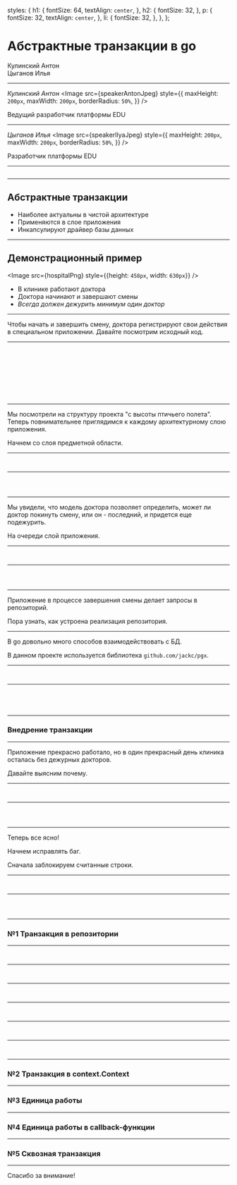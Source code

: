 
  styles: {
    h1: {
      fontSize: 64,
      textAlign: `center`,
    },
    h2: {
      fontSize: 32,
    },
    p: {
      fontSize: 32,
      textAlign: `center`,
    },
    li: {
      fontSize: 32,
    },
  },
};


# Абстрактные транзакции в go

Кулинский Антон <br /> 
Цыганов Илья

---


*Кулинский Антон*
<Image src={speakerAntonJpeg} style={{
  maxHeight: `200px`, 
  maxWidth: `200px`,
  borderRadius: `50%`,
}} />

Ведущий разработчик платформы EDU

---


*Цыганов Илья*
<Image src={speakerIlyaJpeg} style={{
  maxHeight: `200px`,
  maxWidth: `200px`,
  borderRadius: `50%`,
}} />

Разработчик платформы EDU

---

<CodeSurfer theme={vsDark}>

```go file=./src/what_is_tx.go title="Что такое транзакция?"
```

</CodeSurfer>

---

## Абстрактные транзакции

- Наиболее актуальны в чистой архитектуре
- Применяются в слое приложения
- Инкапсулируют драйвер базы данных

---


## Демонстрационный пример

<Image src={hospitalPng} style={{height: `458px`, width: `630px`}} />

- В клинике работают доктора 
- Доктора начинают и завершают смены
- *Всегда должен дежурить минимум один доктор*

---

Чтобы начать и завершить смену, доктора регистрируют свои действия в специальном приложении.
Давайте посмотрим исходный код.

---

<CodeSurfer theme={vsDark}>

```txt file=./src/base/app_structure.txt title="Структура проекта"
```

```txt 16:17 file=./src/base/app_structure.txt title="Структура проекта" subtitle="Модели предметной области"
```

```txt 12:13 file=./src/base/app_structure.txt title="Структура проекта" subtitle="Исполнитель команд"
```

```txt 18:20 file=./src/base/app_structure.txt title="Структура проекта" subtitle="Реализация репозитория"
```

```txt 14:15 file=./src/base/app_structure.txt title="Структура проекта" subtitle="Командный интерфейс"
```

```txt 2:6 file=./src/base/app_structure.txt title="Структура проекта" subtitle="Точки входа"
```

```txt file=./src/base/app_structure.txt title="Структура проекта"
```

```txt 11:20 file=./src/base/app_structure.txt title="Слои сервиса" subtitle="В файловой системе"
```

```txt file=./src/base/clean_architecture.txt title="Слои сервиса" subtitle="Концептуально"
```

</CodeSurfer>

---

Мы посмотрели на структуру проекта "с высоты птичьего полета". 
Теперь повнимательнее приглядимся к каждому архитектурному слою приложения.

Начнем со слоя предметной области. 

---

<CodeSurfer theme={vsDark}>

```txt file=./src/base/app_structure.txt title="Слой предметной области"
```

```txt 17 file=./src/base/app_structure.txt title="Слой предметной области"
```

</CodeSurfer>

---

<CodeSurfer theme={vsDark}>

```go 1:12 file=./src/base/domain/doctor.go title="Слой предметной области" subtitle="Модели ошибок"
```

```go 13:32 file=./src/base/domain/doctor.go title="Слой предметной области" subtitle="Модель доктора"
```

```go 33:50 file=./src/base/domain/doctor.go title="Слой предметной области" subtitle="Модели коллекций докторов"
```

</CodeSurfer>

---

Мы увидели, что модель доктора позволяет определить, может ли доктор покинуть смену, 
или он - последний, и придется еще подежурить.

На очереди слой приложения.

---

<CodeSurfer theme={vsDark}>

```txt file=./src/base/app_structure.txt title="Слой приложения"
```

```txt 13 file=./src/base/app_structure.txt title="Слой приложения"
```

</CodeSurfer>

---

<CodeSurfer theme={vsDark}>

```go 1:18 file=./src/base/app/command_executor.go title="Слой приложения" subtitle="Исполнитель команд"
```

```go 19:33 file=./src/base/app/command_executor.go title="Слой приложения" subtitle="Команда 'Начать смену'"
```

```go 34:54 file=./src/base/app/command_executor.go title="Слой приложения" subtitle="Команда 'Закончить смену'"
```

</CodeSurfer>

---

Приложение в процессе завершения смены делает запросы в репозиторий.

Пора узнать, как устроена реализация репозитория.

---

В go довольно много способов взаимодействовать с БД. 

В данном проекте используется библиотека `github.com/jackc/pgx`.

---

<CodeSurfer theme={vsDark}>

```txt file=./src/base/app_structure.txt title="Инфраструктура: адаптер postgresql"
```

```txt 20 file=./src/base/app_structure.txt title="Инфраструктура: адаптер postgresql"
```

</CodeSurfer>

---

<CodeSurfer theme={vsDark}>

```go 1:21 file=./src/base/pgsql/doctor_repository.go title="Инфраструктура: адаптер postgresql" subtitle="Реализация репозитория"
```

```go 22:37 file=./src/base/pgsql/doctor_repository.go title="Инфраструктура: адаптер postgresql" subtitle="Извлечение модели доктора"
```

```go 38:50 file=./src/base/pgsql/doctor_repository.go title="Инфраструктура: адаптер postgresql" subtitle="Обновление модели доктора"
```

```go 51:77 file=./src/base/pgsql/doctor_repository.go title="Инфраструктура: адаптер postgresql" subtitle="Извлечение дежурных докторов"
```

</CodeSurfer>

---

### Внедрение транзакции

---

Приложение прекрасно работало, но в один прекрасный день клиника осталась без дежурных докторов.

Давайте выясним почему.

---

<CodeSurfer theme={vsDark}>

```txt file=./src/base/app_structure.txt title="Внедрение транзакции"
```

```txt 13 file=./src/base/app_structure.txt title="Внедрение транзакции"
```

</CodeSurfer>

---

<CodeSurfer theme={vsDark}>

```go 2:7 file=./src/for_update/command_executor.go title="Внедрение транзакции"
```

```go 14:18 file=./src/for_update/command_executor.go title="Внедрение транзакции"
```

```go 20:24 file=./src/for_update/command_executor.go title="Внедрение транзакции"
```

</CodeSurfer>

---

Теперь все ясно! 

Начнем исправлять баг.

Сначала заблокируем считанные строки.

---

<CodeSurfer theme={vsDark}>

```txt file=./src/base/app_structure.txt title="Внедрение транзакции"
```

```txt 20 file=./src/base/app_structure.txt title="Внедрение транзакции"
```

</CodeSurfer>

---

<CodeSurfer theme={vsDark}>

```go 51:77 file=./src/base/pgsql/doctor_repository.go title="Внедрение транзакции" subtitle="Извлечение дежурных докторов"
```

```go 56 file=./src/base/pgsql/doctor_repository.go title="Внедрение транзакции" subtitle="Извлечение дежурных докторов"
```

```go 56 file=./src/for_update/doctor_repository.go title="Внедрение транзакции" subtitle="Извлечение дежурных докторов: блокировка строк"
```

</CodeSurfer>

---

### №1 Транзакция в репозитории

---

<CodeSurfer theme={vsDark}>

```txt file=./src/tx_in_repo/app_structure.txt title="Транзакция в репозитории"
```

```txt 17 file=./src/tx_in_repo/app_structure.txt title="Транзакция в репозитории"
```

</CodeSurfer>

---

<CodeSurfer theme={vsDark}>

```go 48 file=./src/base/domain/doctor.go title="Транзакция в репозитории" subtitle="Скрываем транзакцию в репозитории"
```

```go 48 file=./src/tx_in_repo/domain/doctor.go title="Транзакция в репозитории" subtitle="Скрываем транзакцию в репозитории"
```

</CodeSurfer>

---

<CodeSurfer theme={vsDark}>

```txt file=./src/tx_in_repo/app_structure.txt title="Транзакция в репозитории"
```

```txt 13 file=./src/tx_in_repo/app_structure.txt title="Транзакция в репозитории"
```

</CodeSurfer>

---

<CodeSurfer theme={vsDark}>

```go 34:54 file=./src/base/app/command_executor.go title="Транзакция в репозитории" subtitle="Убираем команду 'Закончить смену' в репозиторий"
```

```go 34:36 file=./src/tx_in_repo/app/command_executor.go title="Транзакция в репозитории" subtitle="Убираем команду 'Закончить смену' в репозиторий"
```

</CodeSurfer>

---

<CodeSurfer theme={vsDark}>

```txt file=./src/tx_in_repo/app_structure.txt title="Транзакция в репозитории"
```

```txt 20 file=./src/tx_in_repo/app_structure.txt title="Транзакция в репозитории"
```

</CodeSurfer>

---

<CodeSurfer theme={vsDark}>

```go 94:110 file=./src/tx_in_repo/pgsql/doctor_repository.go title="Транзакция в репозитории" subtitle="Открытие/завершение"
```

```go 112:131 file=./src/tx_in_repo/pgsql/doctor_repository.go title="Транзакция в репозитории" subtitle="Команда 'Завершить смену'"
```

</CodeSurfer>

---

### №2 Транзакция в context.Context

---

### №3 Единица работы

---

### №4 Единица работы в callback-функции

---

### №5 Сквозная транзакция

---
Спасибо за внимание!

